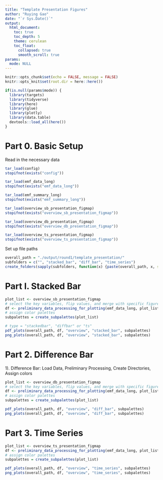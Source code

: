 ```yaml
---
title: "Template Presentation Figures"
author: "Ruying Gao"
date: "`r Sys.Date()`"
output: 
  html_document:
    toc: true
    toc_depth: 5
    theme: cerulean
    toc_float: 
      collapsed: true
      smooth_scroll: true
params:
  mode: NULL
---
```


```r
knitr::opts_chunk$set(echo = FALSE, message = FALSE)
knitr::opts_knit$set(root.dir = here::here())
```

```r
if(is.null(params$mode)) {
  library(targets)
  library(tidyverse)
  library(here)
  library(glue)
  library(plotly)
  library(data.table)
  devtools::load_all(here())
}
```

# Part 0. Basic Setup 

Read in the necessary data

```r
tar_load(config)
stopifnot(exists("config"))

tar_load(emf_data_long)
stopifnot(exists("emf_data_long"))

tar_load(emf_summary_long)
stopifnot(exists("emf_summary_long"))

tar_load(overview_sb_presentation_figmap)
stopifnot(exists("overview_sb_presentation_figmap"))

tar_load(overview_db_presentation_figmap)
stopifnot(exists("overview_db_presentation_figmap"))

tar_load(overview_ts_presentation_figmap)
stopifnot(exists("overview_ts_presentation_figmap"))
```

Set up file paths 

```r
overall_path = "./output/round1/template_presentation/"
subfolders = c("", "stacked_bar", "diff_bar", "time_series")
create_folders(sapply(subfolders, function(x) {paste(overall_path, x, sep = "")}))
```

# Part I. Stacked Bar
 
```r
plot_list <- overview_sb_presentation_figmap
# select the key variables, flip values, and merge with specific figure requests
df <- preliminary_data_processing_for_plotting(emf_data_long, plot_list)
# assign color palettes
subpalettes = create_subpalettes(plot_list)
```


```r
# type = "stackedbar", "diffbar" or "ts" 
pdf_plots(overall_path, df, "overview", "stacked_bar", subpalettes)
png_plots(overall_path, df, "overview", "stacked_bar", subpalettes)
```

# Part 2. Difference Bar

1). Difference Bar: Load Data, Preliminary Processing, Create Directories, Assign colors 
 
```r
plot_list <- overview_db_presentation_figmap
# select the key variables, flip values, and merge with specific figure requests
df <- preliminary_data_processing_for_plotting(emf_data_long, plot_list)
# assign color palettes
subpalettes = create_subpalettes(plot_list)
```
  
```r
pdf_plots(overall_path, df, "overview", "diff_bar", subpalettes)
png_plots(overall_path, df, "overview", "diff_bar", subpalettes)
```

# Part 3. Time Series
```r
plot_list <- overview_ts_presentation_figmap
df <- preliminary_data_processing_for_plotting(emf_data_long, plot_list)
# assign color palettes
subpalettes = create_subpalettes(plot_list)
```

```r
pdf_plots(overall_path, df, "overview", "time_series", subpalettes)
png_plots(overall_path, df, "overview", "time_series", subpalettes)
```
